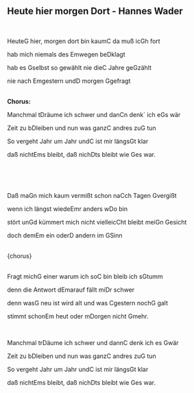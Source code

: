 ## Heute hier morgen Dort - Hannes Wader
\
<p class='song show-chords'>Heute<span class='chord'>G</span> hier, morgen dort bin kaum<span class='chord'>C</span> da muß ic<span class='chord'>G</span>h fort</p>
<p class='song show-chords'>hab mich niemals des <span class='chord'>Em</span>wegen be<span class='chord'>D</span>klagt</p>
<p class='song show-chords'>hab es <span class='chord'>G</span>selbst so gewählt nie die<span class='chord'>C</span> Jahre ge<span class='chord'>G</span>zählt</p>
<p class='song show-chords'>nie nach <span class='chord'>Em</span>gestern und<span class='chord'>D</span> morgen <span class='chord'>G</span>gefragt</p>
\
**Chorus:**\
<p class='song show-chords'>Manchmal t<span class='chord'>D</span>räume ich schwer und dan<span class='chord'>C</span>n denk` ich e<span class='chord'>G</span>s wär</p>
<p class='song show-chords'>Zeit zu b<span class='chord'>D</span>leiben und nun was ganz<span class='chord'>C</span> andres zu<span class='chord'>G</span> tun</p>
<p class='song show-chords'>So vergeht Jahr um Jahr und<span class='chord'>C</span> ist mir längs<span class='chord'>G</span>t klar</p>
<p class='song show-chords'>daß nicht<span class='chord'>Em</span>s bleibt, daß nich<span class='chord'>D</span>ts bleibt wie <span class='chord'>G</span>es war.</p>
\
\
\
<p class='song show-chords'>Daß ma<span class='chord'>G</span>n mich kaum vermißt schon na<span class='chord'>C</span>ch Tagen <span class='chord'>G</span>vergißt</p>
<p class='song show-chords'>wenn ich längst wiede<span class='chord'>Em</span>r anders w<span class='chord'>D</span>o bin</p>
<p class='song show-chords'>stört un<span class='chord'>G</span>d kümmert mich nicht vielleic<span class='chord'>C</span>ht bleibt mei<span class='chord'>G</span>n Gesicht</p>
<p class='song show-chords'>doch dem<span class='chord'>Em</span> ein oder<span class='chord'>D</span> andern im <span class='chord'>G</span>Sinn</p>
\
{chorus}\
\
<p class='song show-chords'>Fragt mich<span class='chord'>G</span> einer warum ich so<span class='chord'>C</span> bin bleib ich s<span class='chord'>G</span>tumm</p>
<p class='song show-chords'>denn die Antwort d<span class='chord'>Em</span>arauf fällt mi<span class='chord'>D</span>r schwer</p>
<p class='song show-chords'>denn was<span class='chord'>G</span> neu ist wird alt und was <span class='chord'>C</span>gestern noch<span class='chord'>G</span> galt</p>
<p class='song show-chords'>stimmt schon<span class='chord'>Em</span> heut oder m<span class='chord'>D</span>orgen nicht <span class='chord'>G</span>mehr.</p>
\
<p class='song show-chords'>Manchmal tr<span class='chord'>D</span>äume ich schwer und dann<span class='chord'>C</span> denk ich es <span class='chord'>G</span>wär</p>
<p class='song show-chords'>Zeit zu b<span class='chord'>D</span>leiben und nun was ganz<span class='chord'>C</span> andres zu<span class='chord'>G</span> tun</p>
<p class='song show-chords'>So vergeht Jahr um Jahr und<span class='chord'>C</span> ist mir längs<span class='chord'>G</span>t klar</p>
<p class='song show-chords'>daß nicht<span class='chord'>Em</span>s bleibt, daß nich<span class='chord'>D</span>ts bleibt wie <span class='chord'>G</span>es war.</p>
